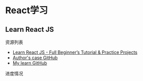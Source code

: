 
# React学习

## Learn React JS

资源列表

- [Learn React JS - Full Beginner’s Tutorial & Practice Projects](https://www.youtube.com/watch?v=x4rFhThSX04&t=4448s)
- [Author's case GitHub](https://github.com/scrimba/learn-react)
- [My learn GitHub](https://github.com/Halcyon666/react-daily-learn)

进度情况


<VideoProgressDashboard videos={videos1}/>



<TailProtocal />
